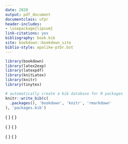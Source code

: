 ```yaml
--- 
date: 2020
output: pdf_document
documentclass: ufpr
header-includes: 
- \usepackage{lipsum}
link-citations: yes
bibliography: book.bib
site: bookdown::bookdown_site
biblio-style: apalike-ptbr.bst
---
```



```r
library(bookdown)
library(latex2exp)
library(latexpdf)
library(knitLatex)
library(knitr)
library(tinytex)
```


```r
# automatically create a bib database for R packages
knitr::write_bib(c(
  .packages(), 'bookdown', 'knitr', 'rmarkdown'
), 'packages.bib')
```

\title{Um modelo \LaTeX\ para dissertações e teses \\ (escrevi um título mais longo para ver como se comporta a quebra de linhas e o espaçamento entre elas)}

\pchave{Palavra-chave 1. Palavra-chave 2. Palavra-chave 3.}
\keyword{Keyword 1. Keyword 2. Keyword 3.}

\author{Carlos Alberto Maziero}
\advisor{Donald Knuth}
\coadvisor{Leslie Lamport}

\IfLanguageName{brazilian}
  { \instit{UFPR}{Universidade Federal do Paraná} }
  { \instit{UFPR}{Universidade Federal do Paraná} }

\IfLanguageName{brazilian}
  { \field{Ciência da Computação} }
  { \field{Ciência da Computação} }

\date{2018}

\IfLanguageName{brazilian}
  { \local{Curitiba PR} }
  { \local{Curitiba PR} }

\ThisCenterWallPaper{1.0}{fundo-capa.jpg}

\descr{Documento apresentado como requisito parcial ao exame de qualificação de Mestrado no Programa de Pós-Graduação em Informática, Setor de Ciências Exatas, da Universidade Federal do Paraná}

\frontmatter
\pagestyle{frontmatter}

\titlepage

\mainmatter
\pagestyle{mainmatter}


